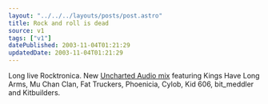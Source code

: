 ```yaml
---
layout: "../../../layouts/posts/post.astro"
title: Rock and roll is dead
source: v1
tags: ["v1"]
datePublished: 2003-11-04T01:21:29
updatedDate: 2003-11-04T01:21:29
---
```


Long live Rocktronica. New [Uncharted Audio mix][1] featuring Kings Have Long Arms, Mu Chan Clan, Fat Truckers, Phoenicia, Cylob, Kid 606, bit_meddler and Kitbuilders.

[1]: http://www.unchartedaudio.com/mixes/mix002/
